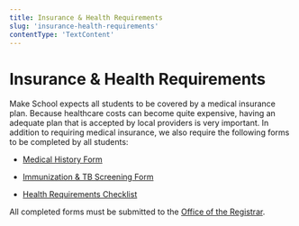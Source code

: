 ```yaml
---
title: Insurance & Health Requirements
slug: 'insurance-health-requirements'
contentType: 'TextContent'
---
```


# Insurance & Health Requirements

Make School expects all students to be covered by a medical insurance plan. Because healthcare costs
can become quite expensive, having an adequate plan that is accepted by local providers is very
important. In addition to requiring medical insurance, we also require the following forms to be
completed by all students:

- [Medical History Form](https://drive.google.com/file/d/1jJQYXOpTKPnirWlC0aCzfwMmWbmC3C7a/view)

- [Immunization & TB Screening Form](https://drive.google.com/file/d/1mgxXLFwkNxcq-Is8crbZMUMvc5oEmT6N/view)

- [Health Requirements Checklist](https://drive.google.com/file/d/1IiTDCfFZqoPXSdgUOKJUaBjrTPO2yWKJ/view?usp=sharing)

All completed forms must be submitted to the
[Office of the Registrar](mailto:registrar@makeschool.com).

